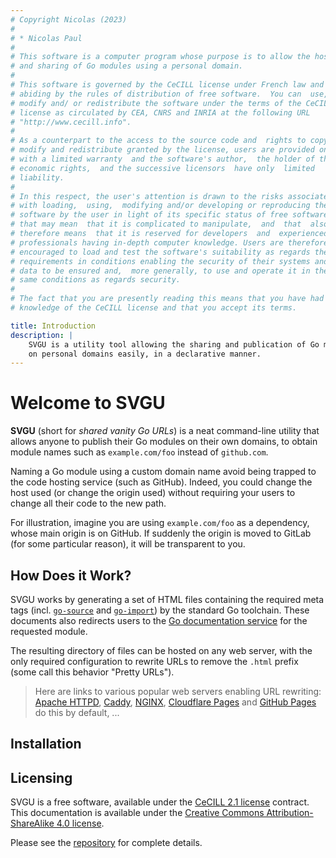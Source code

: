 ```yaml
---
# Copyright Nicolas (2023)
#
# * Nicolas Paul
#
# This software is a computer program whose purpose is to allow the hosting
# and sharing of Go modules using a personal domain.
#
# This software is governed by the CeCILL license under French law and
# abiding by the rules of distribution of free software.  You can  use, 
# modify and/ or redistribute the software under the terms of the CeCILL
# license as circulated by CEA, CNRS and INRIA at the following URL
# "http://www.cecill.info". 
#
# As a counterpart to the access to the source code and  rights to copy,
# modify and redistribute granted by the license, users are provided only
# with a limited warranty  and the software's author,  the holder of the
# economic rights,  and the successive licensors  have only  limited
# liability. 
#
# In this respect, the user's attention is drawn to the risks associated
# with loading,  using,  modifying and/or developing or reproducing the
# software by the user in light of its specific status of free software,
# that may mean  that it is complicated to manipulate,  and  that  also
# therefore means  that it is reserved for developers  and  experienced
# professionals having in-depth computer knowledge. Users are therefore
# encouraged to load and test the software's suitability as regards their
# requirements in conditions enabling the security of their systems and/or 
# data to be ensured and,  more generally, to use and operate it in the 
# same conditions as regards security.
#
# The fact that you are presently reading this means that you have had
# knowledge of the CeCILL license and that you accept its terms.

title: Introduction
description: |
    SVGU is a utility tool allowing the sharing and publication of Go modules
    on personal domains easily, in a declarative manner.
---
```


# Welcome to SVGU
 
**SVGU** (short for *shared vanity Go URLs*) is a neat command-line utility
that allows anyone to publish their Go modules on their own domains, to
obtain module names such as `example.com/foo` instead of `github.com`.

Naming a Go module using a custom domain name avoid being trapped to the code
hosting service (such as GitHub). Indeed, you could change the host used (or
change the origin used) without requiring your users to change all their code
to the new path.

For illustration, imagine you are using `example.com/foo` as a dependency,
whose main origin is on GitHub. If suddenly the origin is moved to GitLab
(for some particular reason), it will be transparent to you.

## How Does it Work?

SVGU works by generating a set of HTML files containing the
required meta tags (incl.
[`go-source`](https://github.com/golang/gddo/wiki/Source-Code-Links) and
[`go-import`](https://go.dev/blog/publishing-go-modules)) by the standard Go
toolchain. These documents also redirects users to the
[Go documentation service](https://pkg.go.dev) for the requested module.

The resulting directory of files can be hosted on any web server, with the only
required configuration to rewrite URLs to remove the `.html` prefix (some
call this behavior "Pretty URLs").

> Here are links to various popular web servers enabling URL rewriting:
> [Apache HTTPD](https://httpd.apache.org/docs/current/rewrite/remapping.html),
> [Caddy](https://caddyserver.com/docs/caddyfile/directives/rewrite),
> [NGINX](https://www.nginx.com/blog/creating-nginx-rewrite-rules/),
> [Cloudflare Pages](https://pages.cloudflare.com) and
> [GitHub Pages](https://pages.github.com/) do this by default,
> ...

## Installation

## Licensing

SVGU is a free software, available under the
[CeCILL 2.1 license](https://cecill.info) contract.
This documentation is available under the
[Creative Commons Attribution-ShareAlike 4.0 license](https://creativecommons.org/licenses/by-sa/4.0/).

Please see the [repository](https://github.com/nc0fr/svgu) for complete
details.
